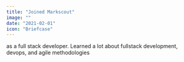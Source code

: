 ```yaml
---
title: "Joined Markscout"
image: ""
date: "2021-02-01"
icon: "Briefcase"
---
```


as a full stack developer. Learned a lot about fullstack development, devops, and agile methodologies